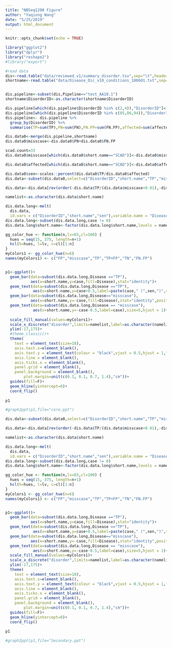 ```yaml
---
title: "NBSeq1200 Figure"
author: "Yaqiong Wang"
date: "5/25/2019"
output: html_document
---
```


```r
knitr::opts_chunk$set(echo = TRUE)
```

```r
library("ggplot2")
library("dplyr")
library("reshape2")
#library("export")

#read data
dis<-read.table("data/reviewed_v1/summary_disorder.tsv",sep="\t",header = T)
shortname<-read.table("data/Disease_Dic_v10_conditions_180601.txt",sep="\t",header=T)


dis.pipeline<-subset(dis,Pipeline=="test_AA10.1")
shortname$DisorderID<-as.character(shortname$DisorderID)

dis.pipeline[which(dis.pipeline$DisorderID %in% c(2,4)),"DisorderID"]<-"2"
dis.pipeline[which(dis.pipeline$DisorderID %in% c(85,86,94)),"DisorderID"]<-"94"
dis.pipeline<- dis.pipeline %>% 
  group_by(DisorderID) %>% 
  summarise(TP=sum(TP),FN=sum(FN),FN.FP=sum(FN.FP),affected=sum(affected))

dis.data0<-merge(dis.pipeline,shortname)
dis.data0$misscase<-dis.data0$FN+dis.data0$FN.FP

scad.count=33
dis.data0$misscase[which(dis.data0$short.name=="SCAD")]<-dis.data0$misscase[which(dis.data0$short.name=="SCAD")]-scad.count

dis.data0$affected[which(dis.data0$short.name=="SCAD")]<-dis.data0$affected[which(dis.data0$short.name=="SCAD")]-scad.count

dis.data0$sen<-scales::percent(dis.data0$TP/dis.data0$affected)
dis.data<-subset(dis.data0,select=c("DisorderID","short.name","TP","misscase","sen"),condition=="Core")

dis.data<-dis.data[rev(order(-dis.data$TP/(dis.data$misscase+0.01),-dis.data$TP,-(dis.data$misscase),decreasing = F)),]

namelist<-as.character(dis.data$short.name)

dis.data.long<-melt(
  dis.data,
  id.vars = c("DisorderID","short.name","sen"),variable.name = "Disease",value.name = "case")
dis.data.long<-subset(dis.data.long,case != 0)
dis.data.long$short.name<-factor(dis.data.long$short.name,levels = namelist)

gg_color_hue <- function(n,lv=65,cl=100) {
  hues = seq(15, 375, length=n+1)
  hcl(h=hues, l=lv, c=cl)[1:n]
}
myColors1 <- gg_color_hue(n=6)
names(myColors1) <- c("FP","misscase","TP","TP+FP","TN","FN.FP")


p1<-ggplot()+
  geom_bar(data=subset(dis.data.long,Disease =="TP"),
           aes(x=short.name,y=case,fill=Disease),stat="identity")+
  geom_text(data=subset(dis.data.long,Disease =="TP"),
            aes(x=short.name,y=case+0.5,label=paste(case," (",sen,")",sep="")),size=5,hjust = 0)+
  geom_bar(data=subset(dis.data.long,Disease=="misscase"),
           aes(x=short.name,y=-case,fill=Disease),stat="identity",position="stack")+
  geom_text(data=subset(dis.data.long,Disease == "misscase"),
            aes(x=short.name,y=-case-0.5,label=case),size=5,hjust = 1)+
 
  scale_fill_manual(values=myColors1)+
  scale_x_discrete("disorder",limits=namelist,label=as.character(namelist))+
  ylim(-17,175)+
  #theme_classic()+
  theme(
    text = element_text(size=18),
    axis.text.x=element_blank(),
    axis.text.y = element_text(colour = "black",vjust = 0.5,hjust = 1,family = "Arial"),
    axis.line = element_blank(),
    axis.ticks.x = element_blank(),
    panel.grid = element_blank(), 
    panel.background = element_blank(),
        plot.margin=unit(c(0.1, 0.1, 0.7, 1.4),"cm"))+
  guides(fill=F)+
  geom_hline(yintercept=0)+
  coord_flip()
 
p1

#graph2ppt(p1,file="core.ppt")
```

```r

dis.data<-subset(dis.data0,select=c("DisorderID","short.name","TP","misscase","sen"),condition=="Secondary")

dis.data<-dis.data[rev(order(-dis.data$TP/(dis.data$misscase+0.01),-dis.data$TP,-(dis.data$misscase),decreasing = F)),]

namelist<-as.character(dis.data$short.name)

dis.data.long<-melt(
  dis.data,
  id.vars = c("DisorderID","short.name","sen"),variable.name = "Disease",value.name = "case")
dis.data.long<-subset(dis.data.long,case != 0)
dis.data.long$short.name<-factor(dis.data.long$short.name,levels = namelist)

gg_color_hue <- function(n,lv=65,cl=100) {
  hues = seq(15, 375, length=n+1)
  hcl(h=hues, l=lv, c=cl)[1:n]
}
myColors1 <- gg_color_hue(n=6)
names(myColors1) <- c("FP","misscase","TP","TP+FP","TN","FN.FP")


p1<-ggplot()+
  geom_bar(data=subset(dis.data.long,Disease =="TP"),
           aes(x=short.name,y=case,fill=Disease),stat="identity")+
  geom_text(data=subset(dis.data.long,Disease =="TP"),
            aes(x=short.name,y=case+0.5,label=paste(case," (",sen,")",sep="")),size=5,hjust = 0)+
  geom_bar(data=subset(dis.data.long,Disease=="misscase"),
           aes(x=short.name,y=-case,fill=Disease),stat="identity",position="stack")+
  geom_text(data=subset(dis.data.long,Disease == "misscase"),
            aes(x=short.name,y=-case-0.5,label=case),size=5,hjust = 1)+
  scale_fill_manual(values=myColors1)+
  scale_x_discrete("disorder",limits=namelist,label=as.character(namelist))+
  ylim(-17,175)+
  theme(
    text = element_text(size=18),
    axis.text.x=element_blank(),
    axis.text.y = element_text(colour = "black",vjust = 0.5,hjust = 1,family = "Arial"),
    axis.line = element_blank(),
    axis.ticks.x = element_blank(),
    panel.grid = element_blank(), 
    panel.background = element_blank(),
        plot.margin=unit(c(0.1, 0.1, 0.7, 1.4),"cm"))+
  guides(fill=F)+
  geom_hline(yintercept=0)+
  coord_flip()

p1
  
#graph2ppt(p1,file="Secondary.ppt")

```




